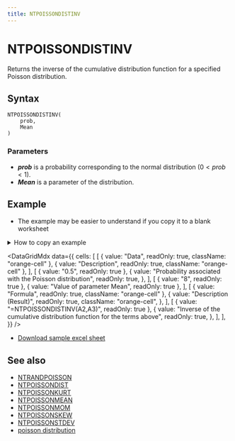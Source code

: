 ```yaml
---
title: NTPOISSONDISTINV
---
```



# NTPOISSONDISTINV

Returns the inverse of the cumulative distribution function for a specified Poisson distribution.

## Syntax

```excel
NTPOISSONDISTINV(
    prob,
    Mean
)
```

### Parameters

- **_prob_** is a probability corresponding to the normal distribution $(0<prob<1)$.
- **_Mean_** is a parameter of the distribution.

## Example

- The example may be easier to understand if you copy it to a blank worksheet

<details>
  <summary>How to copy an example</summary>

1.  Create a blank workbook or worksheet.
2.  Select the example in the Help topic.

    **Note**  Do not select the row or column headers.

    ![Selecting an example from Help](./../../assets/functions/HowToCopy.png)

    Selecting an example from Help

3.  Press CTRL+C.
4.  In the worksheet, select cell A1, and press CTRL+V.
5.  To switch between viewing the results and viewing the formulas that return the results, press CTRL+` (grave accent), or on the **Tools** menu, point to **Formula Auditing**, and then click **Formula Auditing Mode**.

</details>

<DataGridMdx
  data={{
    cells: [
      [
        { value: "Data", readOnly: true, className: "orange-cell" },
        { value: "Description", readOnly: true, className: "orange-cell" },
      ],
      [
        { value: "0.5", readOnly: true },
        {
          value: "Probability associated with the Poisson distribution",
          readOnly: true,
        },
      ],
      [
        { value: "8", readOnly: true },
        { value: "Value of parameter Mean", readOnly: true },
      ],
      [
        { value: "Formula", readOnly: true, className: "orange-cell" },
        {
          value: "Description (Result)",
          readOnly: true,
          className: "orange-cell",
        },
      ],
      [
        { value: "=NTPOISSONDISTINV(A2,A3)", readOnly: true },
        {
          value:
            "Inverse of the cumulative distribution function for the terms above",
          readOnly: true,
        },
      ],
    ],
  }}
/>

- [Download sample excel sheet](https://www.ntrand.com/files/NtRand2.zip)

## See also

- [NTRANDPOISSON](../01-random-numbers/01-single-series/12-ntrandpoisson.mdx)
- [NTPOISSONDIST](073-ntpoissondist.mdx)
- [NTPOISSONKURT](075-ntpoissonkurt.mdx)
- [NTPOISSONMEAN](076-ntpoissonmean.mdx)
- [NTPOISSONMOM](077-ntpoissonmom.mdx)
- [NTPOISSONSKEW](078-ntpoissonskew.mdx)
- [NTPOISSONSTDEV](079-ntpoissonstdev.mdx)
- [poisson distribution](../../05-gallery-of-distributions/poisson-distribution.mdx)
